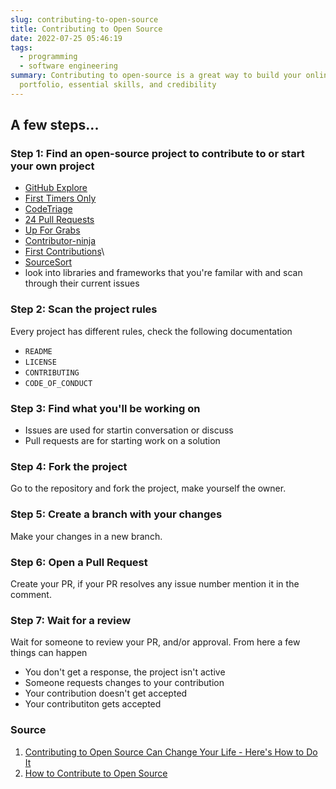 ```yaml
---
slug: contributing-to-open-source
title: Contributing to Open Source
date: 2022-07-25 05:46:19
tags:
  - programming
  - software engineering
summary: Contributing to open-source is a great way to build your online
  portfolio, essential skills, and credibility
---
```

## A few steps...
### Step 1: Find an open-source project to contribute to or start your own project
- [GitHub Explore](https://github.com/explore/)
- [First Timers Only](https://www.firsttimersonly.com/)
- [CodeTriage](https://www.codetriage.com/)
- [24 Pull Requests](https://24pullrequests.com/)
- [Up For Grabs](https://up-for-grabs.net/)
- [Contributor-ninja](https://contributor.ninja/)
- [First Contributions](https://firstcontributions.github.io/)\
- [SourceSort](https://web.archive.org/web/20201111233803/https://www.sourcesort.com/)
- look into libraries and frameworks that you're familar with and scan through their current issues

### Step 2: Scan the project rules
Every project has different rules, check the following documentation
- `README`
- `LICENSE`
- `CONTRIBUTING`
- `CODE_OF_CONDUCT`

### Step 3: Find what you'll be working on
- Issues are used for startin conversation or discuss
- Pull requests are for starting work on a solution

### Step 4: Fork the project
Go to the repository and fork the project, make yourself the owner.

### Step 5: Create a branch with your changes
Make your changes in a new branch.

### Step 6: Open a Pull Request
Create your PR, if your PR resolves any issue number mention it in the comment.

### Step 7: Wait for a review
Wait for someone to review your PR, and/or approval. From here a few things can happen
- You don't get a response, the project isn't active
- Someone requests changes to your contribution
- Your contribution doesn't get accepted
- Your contributiton gets accepted

### Source
1. [Contributing to Open Source Can Change Your Life - Here's How to Do It](https://www.youtube.com/watch?v=CML6vfKjQss)
2. [How to Contribute to Open Source](https://opensource.guide/how-to-contribute/)